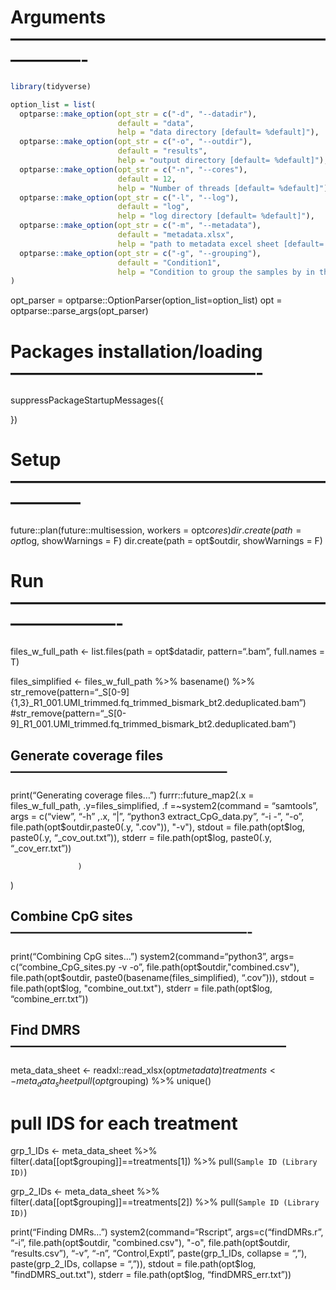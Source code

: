 # Arguments -------------------------------------------------------------------
```r
library(tidyverse)

option_list = list(
  optparse::make_option(opt_str = c("-d", "--datadir"),
                        default = "data",
                        help = "data directory [default= %default]"),
  optparse::make_option(opt_str = c("-o", "--outdir"),
                        default = "results",
                        help = "output directory [default= %default]"),
  optparse::make_option(opt_str = c("-n", "--cores"),
                        default = 12,
                        help = "Number of threads [default= %default]"),
  optparse::make_option(opt_str = c("-l", "--log"),
                        default = "log",
                        help = "log directory [default= %default]"),
  optparse::make_option(opt_str = c("-m", "--metadata"),
                        default = "metadata.xlsx",
                        help = "path to metadata excel sheet [default= %default]"),
  optparse::make_option(opt_str = c("-g", "--grouping"),
                        default = "Condition1",
                        help = "Condition to group the samples by in the metadata-sheet [default= %default]")
)
```

opt_parser = optparse::OptionParser(option_list=option_list)
opt = optparse::parse_args(opt_parser)

# Packages installation/loading -------------------------------------------
suppressPackageStartupMessages({
  
})


# Setup  ------------------------------------------------------------------
future::plan(future::multisession, workers = opt$cores)
dir.create(path = opt$log, showWarnings = F)
dir.create(path = opt$outdir, showWarnings = F)

# Run -------------------------------------------------------------------------
files_w_full_path <- list.files(path = opt$datadir,
                                pattern=".bam", 
                                full.names = T)


files_simplified <- files_w_full_path %>% 
  basename() %>% 
  str_remove(pattern="_S[0-9]{1,3}_R1_001.UMI_trimmed.fq_trimmed_bismark_bt2.deduplicated.bam")
  #str_remove(pattern="_S[0-9]_R1_001.UMI_trimmed.fq_trimmed_bismark_bt2.deduplicated.bam")

## Generate coverage files --------------------------------------------------
print("Generating coverage files...")
furrr::future_map2(.x = files_w_full_path, 
                   .y=files_simplified, 
                   .f =~system2(command = "samtools",
                                args = c("view", "-h" ,.x, "|", 
                                         "python3 extract_CpG_data.py",
                                         "-i -", 
                                         "-o", file.path(opt$outdir,paste0(.y, ".cov")),
                                         "-v"),
                                stdout = file.path(opt$log, paste0(.y, "_cov_out.txt")),
                                stderr = file.path(opt$log, paste0(.y, "_cov_err.txt"))
                                
                   )
)


## Combine CpG sites -------------------------------------------------------
print("Combining CpG sites...")
system2(command="python3",
        args= c("combine_CpG_sites.py -v -o", file.path(opt$outdir,"combined.csv"), 
                file.path(opt$outdir, paste0(basename(files_simplified), ".cov"))),
        stdout = file.path(opt$log, "combine_out.txt"),
        stderr = file.path(opt$log, "combine_err.txt"))


## Find DMRS ---------------------------------------------------------------

meta_data_sheet <- readxl::read_xlsx(opt$metadata)
treatments <- meta_data_sheet %>%
  pull(opt$grouping) %>% unique()

# pull IDS for each treatment
grp_1_IDs <- meta_data_sheet %>% 
  filter(.data[[opt$grouping]]==treatments[1]) %>% 
  pull(`Sample ID (Library ID)`)

grp_2_IDs <- meta_data_sheet %>% 
  filter(.data[[opt$grouping]]==treatments[2]) %>% 
  pull(`Sample ID (Library ID)`)

print("Finding DMRs...")
system2(command="Rscript",
        args=c("findDMRs.r",
               "-i", file.path(opt$outdir, "combined.csv"),
               "-o", file.path(opt$outdir, "results.csv"),
               "-v", 
               "-n",
               "Control,Exptl",
               paste(grp_1_IDs, collapse = ","),
               paste(grp_2_IDs, collapse = ",")),
        stdout = file.path(opt$log, "findDMRS_out.txt"),
        stderr = file.path(opt$log, "findDMRS_err.txt"))
